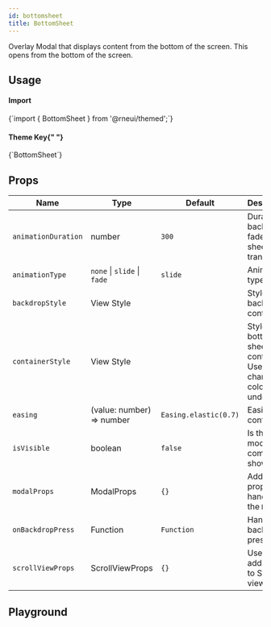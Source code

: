 ```yaml
---
id: bottomsheet
title: BottomSheet
---
```



<IconsStyle />

Overlay Modal that displays content from the bottom of the screen.
This opens from the bottom of the screen.

## Usage

<div class="row inline-flex-center">
  <div class="col col--3">
    <h4>Import</h4>
  </div>
  <div class="col col--9">
    <CodeBlock>{`import { BottomSheet } from '@rneui/themed';`}</CodeBlock>
  </div>
  <div class="col col--3">
    <h4>
      Theme Key{" "}
      <a href="../customizing#using-themeprovider">
        <BiInfoCircle />
      </a>
    </h4>
  </div>
  <div class="col col--9">
    <CodeBlock>{`BottomSheet`}</CodeBlock>
  </div>
</div>

<Usage />

## Props

<div class='table-responsive'>

| Name                | Type                        | Default               | Description                                                                          |
| ------------------- | --------------------------- | --------------------- | ------------------------------------------------------------------------------------ |
| `animationDuration` | number                      | `300`                 | Duration of backdrop fade and sheet translate.                                       |
| `animationType`     | `none` \| `slide` \| `fade` | `slide`               | Animation type.                                                                      |
| `backdropStyle`     | View Style                  |                       | Style of the backdrop container.                                                     |
| `containerStyle`    | View Style                  |                       | Style of the bottom sheet's container. Use this to change the color of the underlay. |
| `easing`            | (value: number) => number   | `Easing.elastic(0.7)` | Easing config.                                                                       |
| `isVisible`         | boolean                     | `false`               | Is the modal component shown.                                                        |
| `modalProps`        | ModalProps                  | `{}`                  | Additional props handed to the `Modal`.                                              |
| `onBackdropPress`   | Function                    | `Function`            | Handler for backdrop press.                                                          |
| `scrollViewProps`   | ScrollViewProps             | `{}`                  | Used to add props to Scroll view.                                                    |

</div>

## Playground

<Play />

